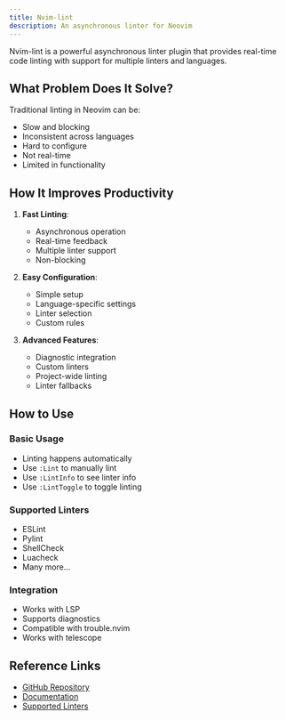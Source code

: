 ```yaml
---
title: Nvim-lint
description: An asynchronous linter for Neovim
---
```


Nvim-lint is a powerful asynchronous linter plugin that provides real-time code linting with support for multiple linters and languages.

## What Problem Does It Solve?

Traditional linting in Neovim can be:
- Slow and blocking
- Inconsistent across languages
- Hard to configure
- Not real-time
- Limited in functionality

## How It Improves Productivity

1. **Fast Linting**:
   - Asynchronous operation
   - Real-time feedback
   - Multiple linter support
   - Non-blocking

2. **Easy Configuration**:
   - Simple setup
   - Language-specific settings
   - Linter selection
   - Custom rules

3. **Advanced Features**:
   - Diagnostic integration
   - Custom linters
   - Project-wide linting
   - Linter fallbacks

## How to Use

### Basic Usage
- Linting happens automatically
- Use `:Lint` to manually lint
- Use `:LintInfo` to see linter info
- Use `:LintToggle` to toggle linting

### Supported Linters
- ESLint
- Pylint
- ShellCheck
- Luacheck
- Many more...

### Integration
- Works with LSP
- Supports diagnostics
- Compatible with trouble.nvim
- Works with telescope

## Reference Links
- [GitHub Repository](https://github.com/mfussenegger/nvim-lint)
- [Documentation](https://github.com/mfussenegger/nvim-lint#-features)
- [Supported Linters](https://github.com/mfussenegger/nvim-lint#supported-linters) 